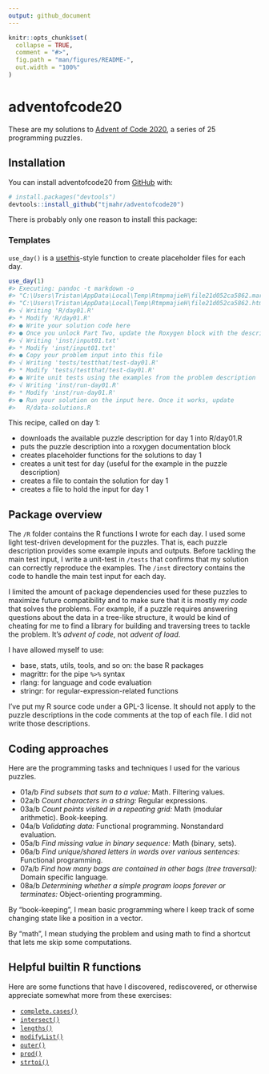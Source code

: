 ```yaml
---
output: github_document
---
```


<!-- README.md is generated from README.Rmd. Please edit that file -->

```r
knitr::opts_chunk$set(
  collapse = TRUE,
  comment = "#>",
  fig.path = "man/figures/README-",
  out.width = "100%"
)
```

# adventofcode20

<!-- badges: start -->
<!-- badges: end -->

These are my solutions to [Advent of Code 2020](http://adventofcode.com/2020), a series of 25 programming puzzles.

## Installation

You can install adventofcode20 from [GitHub](https://github.com/) with:

``` r
# install.packages("devtools")
devtools::install_github("tjmahr/adventofcode20")
```

There is probably only one reason to install this package:

### Templates

`use_day()` is a [usethis](https://usethis.r-lib.org/)-style function to create
placeholder files for each day.

```r
use_day(1)
#> Executing: pandoc -t markdown -o 
#> "C:\Users\Tristan\AppData\Local\Temp\RtmpmajieH\file21d052ca5862.markdown" 
#> "C:\Users\Tristan\AppData\Local\Temp\RtmpmajieH\file21d052ca5862.html"
#> √ Writing 'R/day01.R'
#> * Modify 'R/day01.R'
#> ● Write your solution code here
#> ● Once you unlock Part Two, update the Roxygen block with the description
#> √ Writing 'inst/input01.txt'
#> * Modify 'inst/input01.txt'
#> ● Copy your problem input into this file
#> √ Writing 'tests/testthat/test-day01.R'
#> * Modify 'tests/testthat/test-day01.R'
#> ● Write unit tests using the examples from the problem description
#> √ Writing 'inst/run-day01.R'
#> * Modify 'inst/run-day01.R'
#> ● Run your solution on the input here. Once it works, update 
#>   R/data-solutions.R
```

This recipe, called on day 1:

  - downloads the available puzzle description for day 1 into R/day01.R
  - puts the puzzle description into a roxygen documentation block
  - creates placeholder functions for the solutions to day 1
  - creates a unit test for day (useful for the example in the puzzle
    description)
  - creates a file to contain the solution for day 1
  - creates a file to hold the input for day 1


## Package overview

The `/R` folder contains the R functions I wrote for each day. I used some light
test-driven development for the puzzles. That is, each puzzle description
provides some example inputs and outputs. Before tackling the main test input, I
write a unit-test in `/tests` that confirms that my solution can correctly
reproduce the examples. The `/inst` directory contains the code to handle the
main test input for each day.

I limited the amount of package dependencies used for these puzzles to maximize
future compatibility and to make sure that it is mostly *my code* that solves
the problems. For example, if a puzzle requires answering questions about the
data in a tree-like structure, it would be kind of cheating for me to find a
library for building and traversing trees to tackle the problem. It's *advent of
code*, not *advent of load*.

I have allowed myself to use:

-   base, stats, utils, tools, and so on: the base R packages
-   magrittr: for the pipe `%>%` syntax
-   rlang: for language and code evaluation
-   stringr: for regular-expression-related functions

I've put my R source code under a GPL-3 license. It should not apply to the
puzzle descriptions in the code comments at the top of each file. I did not
write those descriptions.


## Coding approaches

Here are the programming tasks and techniques I used for the various puzzles.

  - 01a/b *Find subsets that sum to a value:* Math. Filtering values.
  - 02a/b *Count characters in a string:* Regular expressions.
  - 03a/b *Count points visited in a repeating grid:* Math (modular
    arithmetic). Book-keeping.
  - 04a/b *Validating data:* Functional programming. Nonstandard evaluation.
  - 05a/b *Find missing value in binary sequence:* Math (binary, sets).
  - 06a/b *Find unique/shared letters in words over various sentences:* 
    Functional programming.
  - 07a/b *Find how many bags are contained in other bags (tree traversal):* 
    Domain specific language.
  - 08a/b *Determining whether a simple program loops forever or terminates:* 
    Object-orienting programming.

By "book-keeping", I mean basic programming where I keep track of
some changing state like a position in a vector.

By "math", I mean studying the problem and using math to find a shortcut that
lets me skip some computations.



## Helpful builtin R functions

Here are some functions that have I discovered, rediscovered, or otherwise
appreciate somewhat more from these exercises:

  - [`complete.cases()`](`r downlit::href_topic("complete.cases")`)
  - [`intersect()`](`r downlit::href_topic("intersect")`)
  - [`lengths()`](`r downlit::href_topic("lengths")`)
  - [`modifyList()`](`r downlit::href_topic("modifyList")`)
  - [`outer()`](`r downlit::href_topic("outer")`)
  - [`prod()`](`r downlit::href_topic("prod")`)
  - [`strtoi()`](`r downlit::href_topic("strtoi")`)

